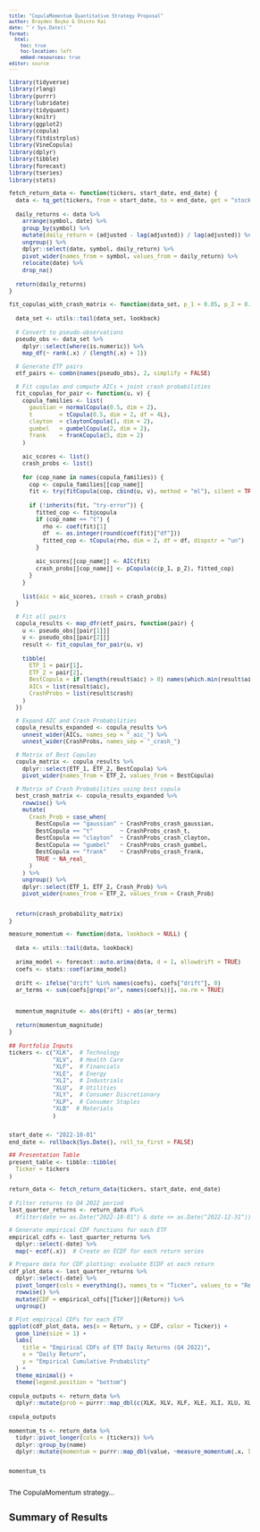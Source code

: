 ```yaml
---
title: "CopulaMomentum Quantitative Strategy Proposal"
author: Brayden Boyko & Shinto Kai
date: "`r Sys.Date()`"
format: 
  html:
    toc: true
    toc-location: left
    embed-resources: true
editor: source
---
```


```{=html}
<style type="text/css"> body, td {font-size: 12px;} code.r{font-size: 10px;} pre {font-size: 10px} </style>
```

```r

library(tidyverse)
library(rlang)
library(purrr)
library(lubridate)
library(tidyquant)
library(knitr)
library(ggplot2)
library(copula)
library(fitdistrplus)
library(VineCopula) 
library(dplyr)
library(tibble)
library(forecast)
library(tseries)
library(stats)

fetch_return_data <- function(tickers, start_date, end_date) {
  data <- tq_get(tickers, from = start_date, to = end_date, get = "stock.prices")
  
  daily_returns <- data %>%
    arrange(symbol, date) %>%
    group_by(symbol) %>%
    mutate(daily_return = (adjusted - lag(adjusted)) / lag(adjusted)) %>%
    ungroup() %>%  
    dplyr::select(date, symbol, daily_return) %>%
    pivot_wider(names_from = symbol, values_from = daily_return) %>%
    relocate(date) %>%
    drop_na()
  
  return(daily_returns)
}

fit_copulas_with_crash_matrix <- function(data_set, p_1 = 0.05, p_2 = 0.05, lookback=91) {
  
  data_set <- utils::tail(data_set, lookback)
  
  # Convert to pseudo-observations
  pseudo_obs <- data_set %>%
    dplyr::select(where(is.numeric)) %>%
    map_df(~ rank(.x) / (length(.x) + 1))

  # Generate ETF pairs
  etf_pairs <- combn(names(pseudo_obs), 2, simplify = FALSE)

  # Fit copulas and compute AICs + joint crash probabilities
  fit_copulas_for_pair <- function(u, v) {
    copula_families <- list(
      gaussian = normalCopula(0.5, dim = 2),
      t        = tCopula(0.5, dim = 2, df = 4L),
      clayton  = claytonCopula(1, dim = 2),
      gumbel   = gumbelCopula(2, dim = 2),
      frank    = frankCopula(5, dim = 2)
    )
    
    aic_scores <- list()
    crash_probs <- list()
    
    for (cop_name in names(copula_families)) {
      cop <- copula_families[[cop_name]]
      fit <- try(fitCopula(cop, cbind(u, v), method = "ml"), silent = TRUE)
      
      if (!inherits(fit, "try-error")) {
        fitted_cop <- fit@copula
        if (cop_name == "t") {
          rho <- coef(fit)[1]
          df  <- as.integer(round(coef(fit)["df"]))
          fitted_cop <- tCopula(rho, dim = 2, df = df, dispstr = "un")
        }
        
        aic_scores[[cop_name]] <- AIC(fit)
        crash_probs[[cop_name]] <- pCopula(c(p_1, p_2), fitted_cop)
      }
    }
    
    list(aic = aic_scores, crash = crash_probs)
  }

  # Fit all pairs
  copula_results <- map_dfr(etf_pairs, function(pair) {
    u <- pseudo_obs[[pair[1]]]
    v <- pseudo_obs[[pair[2]]]
    result <- fit_copulas_for_pair(u, v)
    
    tibble(
      ETF_1 = pair[1],
      ETF_2 = pair[2],
      BestCopula = if (length(result$aic) > 0) names(which.min(result$aic)) else NA,
      AICs = list(result$aic),
      CrashProbs = list(result$crash)
    )
  })

  # Expand AIC and Crash Probabilities
  copula_results_expanded <- copula_results %>%
    unnest_wider(AICs, names_sep = "_aic_") %>%
    unnest_wider(CrashProbs, names_sep = "_crash_")

  # Matrix of Best Copulas
  copula_matrix <- copula_results %>%
    dplyr::select(ETF_1, ETF_2, BestCopula) %>%
    pivot_wider(names_from = ETF_2, values_from = BestCopula)

  # Matrix of Crash Probabilities using best copula
  best_crash_matrix <- copula_results_expanded %>%
    rowwise() %>%
    mutate(
      Crash_Prob = case_when(
        BestCopula == "gaussian" ~ CrashProbs_crash_gaussian,
        BestCopula == "t"        ~ CrashProbs_crash_t,
        BestCopula == "clayton"  ~ CrashProbs_crash_clayton,
        BestCopula == "gumbel"   ~ CrashProbs_crash_gumbel,
        BestCopula == "frank"    ~ CrashProbs_crash_frank,
        TRUE ~ NA_real_
      )
    ) %>%
    ungroup() %>%
    dplyr::select(ETF_1, ETF_2, Crash_Prob) %>%
    pivot_wider(names_from = ETF_2, values_from = Crash_Prob)

  
  return(crash_probability_matrix)
}

measure_momentum <- function(data, lookback = NULL) {
  
  data <- utils::tail(data, lookback)
  
  arima_model <- forecast::auto.arima(data, d = 1, allowdrift = TRUE)  
  coefs <- stats::coef(arima_model)
  
  drift <- ifelse("drift" %in% names(coefs), coefs["drift"], 0)
  ar_terms <- sum(coefs[grep("ar", names(coefs))], na.rm = TRUE)
  
  
  momentum_magnitude <- abs(drift) + abs(ar_terms)
  
  return(momentum_magnitude)
}


```



```r

## Portfolio Inputs
tickers <- c("XLK",  # Technology
             "XLV",  # Health Care
             "XLF",  # Financials
             "XLE",  # Energy
             "XLI",  # Industrials
             "XLU",  # Utilities
             "XLY",  # Consumer Discretionary
             "XLP",  # Consumer Staples
             "XLB"  # Materials
             )


start_date <- "2022-10-01"
end_date <- rollback(Sys.Date(), roll_to_first = FALSE)

## Presentation Table
present_table <- tibble::tibble(
  Ticker = tickers
)

return_data <- fetch_return_data(tickers, start_date, end_date)

```

```r
# Filter returns to Q4 2022 period
last_quarter_returns <- return_data #%>%
  #filter(date >= as.Date("2022-10-01") & date <= as.Date("2022-12-31"))

# Generate empirical CDF functions for each ETF
empirical_cdfs <- last_quarter_returns %>%
  dplyr::select(-date) %>%
  map(~ ecdf(.x))  # Create an ECDF for each return series

# Prepare data for CDF plotting: evaluate ECDF at each return
cdf_plot_data <- last_quarter_returns %>%
  dplyr::select(-date) %>%
  pivot_longer(cols = everything(), names_to = "Ticker", values_to = "Return") %>%
  rowwise() %>%
  mutate(CDF = empirical_cdfs[[Ticker]](Return)) %>%
  ungroup()

# Plot empirical CDFs for each ETF
ggplot(cdf_plot_data, aes(x = Return, y = CDF, color = Ticker)) +
  geom_line(size = 1) +
  labs(
    title = "Empirical CDFs of ETF Daily Returns (Q4 2022)",
    x = "Daily Return",
    y = "Empirical Cumulative Probability"
  ) +
  theme_minimal() +
  theme(legend.position = "bottom")


```

```r

copula_outputs <- return_data %>% 
  dplyr::mutate(prob = purrr::map_dbl(c(XLK, XLV, XLF, XLE, XLI, XLU, XLY, XLP, XLB), ~fit_copulas_with_crash_matrix(.x, p_1 = 0.05, p_2 = 0.05, lookback = 20)))
  
copula_outputs


```

```r

momentum_ts <- return_data %>% 
  tidyr::pivot_longer(cols = (tickers)) %>% 
  dplyr::group_by(name)
  dplyr::mutate(momentum = purrr::map_dbl(value, ~measure_momentum(.x, lookback = 20)))


momentum_ts

```


```r



```

The CopulaMomentum strategy...

## Summary of Results


